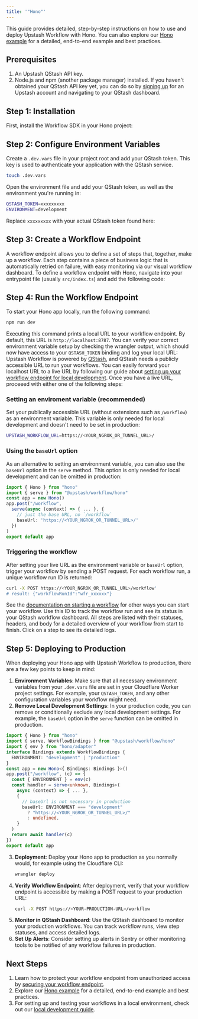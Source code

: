 ```yaml
---
title: '"Hono"'
---
```

This guide provides detailed, step-by-step instructions on how to use and deploy Upstash Workflow with Hono. You can also explore our [Hono example](https://github.com/upstash/workflow-js/tree/main/examples/hono) for a detailed, end-to-end example and best practices.
## Prerequisites
1. An Upstash QStash API key.
2. Node.js and npm (another package manager) installed.
If you haven't obtained your QStash API key yet, you can do so by [signing up](https://console.upstash.com/login) for an Upstash account and navigating to your QStash dashboard.
## Step 1: Installation
First, install the Workflow SDK in your Hono project:
## Step 2: Configure Environment Variables
Create a `.dev.vars` file in your project root and add your QStash token. This key is used to authenticate your application with the QStash service.
```bash Terminal
touch .dev.vars
```
Open the environment file and add your QStash token, as well as the environment you're running in:
```bash .dev.vars
QSTASH_TOKEN=xxxxxxxxx
ENVIRONMENT=development
```
Replace `xxxxxxxxx` with your actual QStash token found here:
## Step 3: Create a Workflow Endpoint
A workflow endpoint allows you to define a set of steps that, together, make up a workflow. Each step contains a piece of business logic that is automatically retried on failure, with easy monitoring via our visual workflow dashboard.
To define a workflow endpoint with Hono, navigate into your entrypoint file (usually `src/index.ts`) and add the following code:
## Step 4: Run the Workflow Endpoint
To start your Hono app locally, run the following command:
```bash Terminal
npm run dev
```
Executing this command prints a local URL to your workflow endpoint. By default, this URL is `http://localhost:8787`.
You can verify your correct environment variable setup by checking the wrangler output, which should now have access to your `QSTASH_TOKEN` binding and log your local URL:
Upstash Workflow is powered by [QStash](/qstash/overall/getstarted), and QStash needs a publicly accessible URL to run your workflows. You can easily forward your localhost URL to a live URL by following our guide about [setting up your workflow endpoint for local development](/workflow/howto/local-development).
Once you have a live URL, proceeed with either one of the following steps:
### Setting an enviroment variable (recommended)
Set your publically accessible URL (without extensions such as `/workflow`) as an environment variable. This variable is only needed for local development and doesn't need to be set in production:
```bash .dev.vars
UPSTASH_WORKFLOW_URL=https://<YOUR_NGROK_OR_TUNNEL_URL>/
```
### Using the `baseUrl` option
As an alternative to setting an environment variable, you can also use the `baseUrl` option in the `serve` method. This option is only needed for local development and can be omitted in production:
```typescript src/index.ts
import { Hono } from "hono"
import { serve } from "@upstash/workflow/hono"
const app = new Hono()
app.post("/workflow",
  serve(async (context) => { ... }, {
    // just the base URL, no `/workflow`
    baseUrl: 'https://<YOUR_NGROK_OR_TUNNEL_URL>/'
  })
)
export default app
```
### Triggering the workflow
After setting your live URL as the environment variable or `baseUrl` option, trigger your workflow by sending a POST request. For each workflow run, a unique workflow run ID is returned:
```bash Terminal
curl -X POST https://<YOUR_NGROK_OR_TUNNEL_URL>/workflow'
# result: {"workflowRunId":"wfr_xxxxxx"}
```
See the [documentation on starting a workflow](/workflow/howto/start) for other ways you can start your workflow.
Use this ID to track the workflow run and see its status in your QStash workflow dashboard. All steps are listed with their statuses, headers, and body for a detailed overview of your workflow from start to finish. Click on a step to see its detailed logs.
## Step 5: Deploying to Production
When deploying your Hono app with Upstash Workflow to production, there are a few key points to keep in mind:
1. **Environment Variables**: Make sure that all necessary environment variables from your `.dev.vars` file are set in your Cloudflare Worker project settings. For example, your `QSTASH_TOKEN`, and any other configuration variables your workflow might need.
2. **Remove Local Development Settings**: In your production code, you can remove or conditionally exclude any local development settings. For example, the `baseUrl` option in the `serve` function can be omitted in production.
```typescript src/index.ts
import { Hono } from "hono"
import { serve, WorkflowBindings } from "@upstash/workflow/hono"
import { env } from "hono/adapter"
interface Bindings extends WorkflowBindings {
  ENVIRONMENT: "development" | "production"
}
const app = new Hono<{ Bindings: Bindings }>()
app.post("/workflow", (c) => {
  const { ENVIRONMENT } = env(c)
  const handler = serve<unknown, Bindings>(
    async (context) => { ... },
    {
      // baseUrl is not necessary in production
      baseUrl: ENVIRONMENT === "development"
        ? "https://<YOUR_NGROK_OR_TUNNEL_URL>/"
        : undefined,
    }
  )
  return await handler(c)
})
export default app
```
3. **Deployment**: Deploy your Hono app to production as you normally would, for example using the Cloudflare CLI:
   ```bash Terminal
   wrangler deploy
   ```
4. **Verify Workflow Endpoint**: After deployment, verify that your workflow endpoint is accessible by making a POST request to your production URL:
   ```bash Terminal
   curl -X POST https://<YOUR-PRODUCTION-URL>/workflow
   ```
5. **Monitor in QStash Dashboard**: Use the QStash dashboard to monitor your production workflows. You can track workflow runs, view step statuses, and access detailed logs.
6. **Set Up Alerts**: Consider setting up alerts in Sentry or other monitoring tools to be notified of any workflow failures in production.
## Next Steps
1. Learn how to protect your workflow endpoint from unauthorized access by [securing your workflow endpoint](/workflow/howto/security).
2. Explore our [Hono example](https://github.com/upstash/workflow-js/tree/main/examples/hono) for a detailed, end-to-end example and best practices.
3. For setting up and testing your workflows in a local environment, check out our [local development guide](/workflow/howto/local-development).
